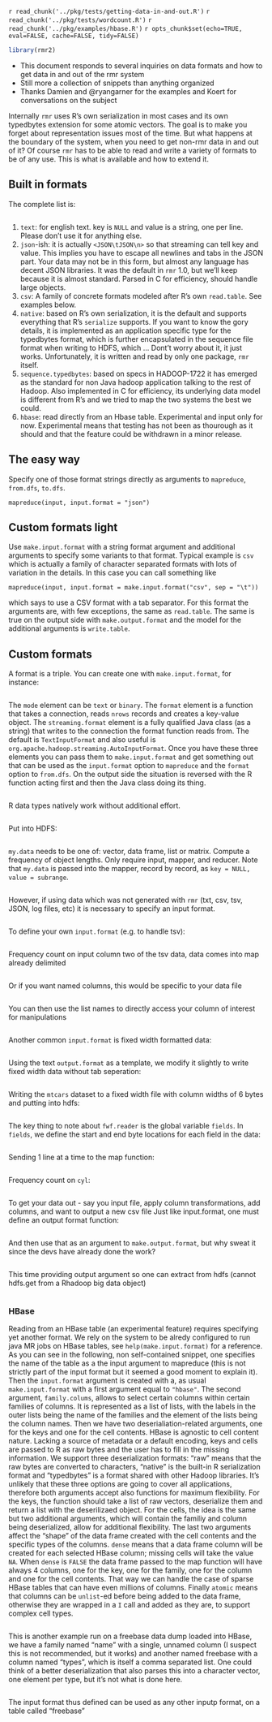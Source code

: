 `r read_chunk('../pkg/tests/getting-data-in-and-out.R')`
`r read_chunk('../pkg/tests/wordcount.R')`
`r read_chunk('../pkg/examples/hbase.R')`
`r opts_chunk$set(echo=TRUE, eval=FALSE, cache=FALSE, tidy=FALSE)`
```r
library(rmr2)
```

* This document responds to several inquiries on data formats and how to get data in and out of the rmr system
* Still more a collection of snippets than anything organized
* Thanks Damien  and @ryangarner for the examples and Koert for conversations on the subject

Internally `rmr` uses R's own serialization in most cases and its own typedbytes extension for some atomic vectors. The goal is to make you forget about representation issues most of the time. But what happens at the boundary of the
system, when you need to get non-rmr data in and out of it? Of course `rmr` has to be able to read and write a variety of formats to be of any use. This is what is available and how to extend it.

## Built in formats

The complete list is:
```r
```

1. `text`: for english text. key is `NULL` and value is a string, one per line. Please don't use it for anything else.
1. `json`-ish: it is actually `<JSON\tJSON\n>` so that streaming can tell key and value. This implies you have to escape all newlines and tabs in the JSON part. Your data may not be in this form, but almost any
language has decent JSON libraries. It was the default in `rmr` 1.0, but we'll keep because it is almost standard. Parsed in C for efficiency, should handle large objects.
1. `csv`: A family of concrete formats modeled after R's own `read.table`. See examples below.
1. `native`: based on R's own serialization, it is the default and supports everything that R's `serialize` supports. If you want to know the gory details, it is implemented as an application specific type for the typedbytes format, which is further encapsulated in the sequence file format when writing to HDFS, which ... Dont't worry about it, it just works. Unfortunately, it is written and read by only one package, `rmr` itself.
1. `sequence.typedbytes`: based on specs in HADOOP-1722 it has emerged as the standard for non Java hadoop application talking to the rest of Hadoop. Also implemented in C for efficiency, its underlying data model is different from R's and we tried to map the two systems the best we could.
1. `hbase`: read directly from an Hbase table. Experimental and input only for now. Experimental means that testing has not been as thourough as it should and that the feature could be withdrawn in a minor release.

## The easy way

Specify one of those format strings directly as arguments to `mapreduce`, `from.dfs`, `to.dfs`.

```
mapreduce(input, input.format = "json")
```

## Custom formats light
Use `make.input.format` with a string format argument and additional arguments to specify some variants to that format. Typical example is `csv` which is actually a family of character separated formats with lots of variation in the details. In this case you can call something like
```
mapreduce(input, input.format = make.input.format("csv", sep = "\t"))
```
which says to use a CSV format with a tab separator. For this format the arguments are, with few exceptions, the same as `read.table`. The same is true on the output side with `make.output.format` and the model for the additional arguments is `write.table`.

## Custom formats 
A format is a triple. You can create one with `make.input.format`, for instance:
```r
```

The `mode` element can be `text` or `binary`. The `format` element is a function that takes a connection, reads `nrows` records and creates a key-value object. The `streaming.format` element is a fully qualified Java class (as a string) that writes to the connection the format function reads from. The default is `TextInputFormat` and also useful is `org.apache.hadoop.streaming.AutoInputFormat`. Once you have these three elements you can pass them to `make.input.format` and get something out that can be used as the `input.format` option to `mapreduce` and the `format`  option to `from.dfs`. On the output side the situation is reversed with the R function acting first and then the Java class doing its thing.

```r
```

R data types natively work without additional effort.

```r
```

Put into HDFS:
```r
```
`my.data` needs to be one of: vector, data frame, list or matrix. 
Compute a frequency of object lengths.  Only require input, mapper, and reducer. Note that `my.data` is passed into the mapper, record by
record, as `key = NULL, value = subrange`. 

```r
```

However, if using data which was not generated with `rmr` (txt, csv, tsv, JSON, log files, etc) it is necessary to specify an input format. 


```r
```

To define your own `input.format` (e.g. to handle tsv):


```r
```

Frequency count on input column two of the tsv data, data comes into map already delimited

```r
```

Or if you want named columns, this would be specific to your data file

```r
```

You can then use the list names to directly access your column of interest for manipulations
```r
```

Another common `input.format` is fixed width formatted data:
```r
```

Using the text `output.format` as a template, we modify it slightly to write fixed width data without tab seperation:
```r
```

Writing the `mtcars` dataset to a fixed width file with column widths of 6 bytes and putting into hdfs:
```r
```

The key thing to note about `fwf.reader` is the global variable `fields`. In `fields`, we define the start and
end byte locations for each field in the data:
```r
```

Sending 1 line at a time to the map function:
```r
```

Frequency count on `cyl`:
```r
```


To get your data out - say you input file, apply column transformations, add columns, and want to output a new csv file
Just like input.format, one must define an output format function:

```r
```

And then use that as an argument to `make.output.format`, but why sweat it since the devs have already done the work?

```r
```

This time providing output argument so one can extract from hdfs (cannot hdfs.get from a Rhadoop big data object)

```r
```

### HBase

Reading from an HBase table (an experimental feature) requires specifying yet another format. We rely on the system to be alredy configured to run java MR jobs on HBase tables, see `help(make.input.format)` for a reference. As you can see in the following, non self-contained snippet, one specifies the name of the table as a the input argument to mapreduce (this is not strictly part of the input format but it seemed a good moment to explain it). Then the `input.format` argument is created with a, as usual `make.input.format` with a first argument equal to `"hbase"`. The second argument, `family.colums`, allows  to select certain columns within certain families of columns. It is represented as a  list of lists, with the labels in the outer lists being the name of the families and the element of the lists being the column names. Then we have two deserialiation-related arguments, one for the keys and one for the cell contents. HBase is agnostic to cell content nature. Lacking a source of metadata or a default encoding, keys and cells are passed to R as raw bytes and the user has to fill in the missing information. We support three deserialization formats: "raw" means that the raw bytes are converted to characters, "native" is the built-in R serialization format and "typedbytes" is a format shared with other Hadoop libraries. It's unlikely that these three options are going to cover all applications, therefore both arguments accept also functions for maximum flexibility. For the keys, the function should take a list of raw vectors, deserialize them and return a list with the deserilizaed object. For the cells, the idea is the same but two additional arguments, which will contain the familiy and column being deserialized, allow for additional flexibility. The last two arguments affect the "shape" of the data frame created with the cell contents and the specific types of the columns. `dense` means that a data frame column will be created for each selected HBase column; missing cells will take the value `NA`. When `dense` is `FALSE` the data frame passed to the map function will have always 4 columns, one for the key, one for the family, one for the column and one for the cell contents. That way we can handle the case of sparse HBase tables that can have even millions of columns. Finally `atomic` means that columns can be `unlist`-ed before being added to the data frame, otherwise they are wrapped in a `I` call and added as they are, to support complex cell types.


```r
```

This is another example run on a freebase data dump loaded into HBase, we have a family named "name" with a single, unnamed column (I suspect this is not recommended, but it works) and another named freebase with a column named "types", which is itself a comma separated list. One could think of a better deserialization that also parses this into a character vector, one element per type, but it's not what is done here.

```r
```

The input format thus defined can be used as any other inputp format, on a table called "freebase"

```r
```